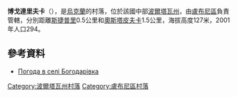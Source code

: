 {{coord|50|2|46|N|32|46|3|E|scale:100000_region:UA|display=title}}

'''博戈達里夫卡'''（{{lang-uk|Богодарівка}}），是[[烏克蘭|烏克蘭]]的村落，位於該國中部[[波爾塔瓦州|波爾塔瓦州]]，由[[盧布尼區|盧布尼區]]負責管轄，分別距離[[斯捷普里|斯捷普里]]0.5公里和[[奧斯塔皮夫卡_(盧布尼區)|奧斯塔皮夫卡]]1.5公里，海拔高度127米，2001年人口294。

==參考資料==
* [http://weather.in.ua/ua/poltavskaja/1635 Погода в селі Богодарівка] {{Wayback|url=http://weather.in.ua/ua/poltavskaja/1635 |date=20201029020629 }}

{{DEFAULTSORT:Богодарівка}}
[[Category:波爾塔瓦州村落|Category:波爾塔瓦州村落]]
[[Category:盧布尼區村落|Category:盧布尼區村落]]


{{Poltava-geo-stub}}
